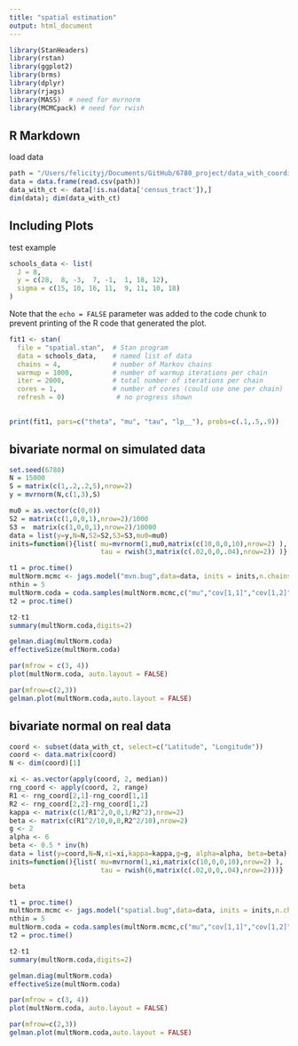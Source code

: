 ```yaml
---
title: "spatial estimation"
output: html_document
---
```


```r
library(StanHeaders)
library(rstan)
library(ggplot2)
library(brms)
library(dplyr)
library(rjags)
library(MASS)  # need for mvrnorm
library(MCMCpack) # need for rwish
```

## R Markdown

load data

```r
path = "/Users/felicityj/Documents/GitHub/6780_project/data_with_coordinates.csv"
data = data.frame(read.csv(path))
data_with_ct <- data[!is.na(data['census_tract']),]
dim(data); dim(data_with_ct)
```

## Including Plots

test example

```r
schools_data <- list(
  J = 8,
  y = c(28,  8, -3,  7, -1,  1, 18, 12),
  sigma = c(15, 10, 16, 11,  9, 11, 10, 18)
)
```

Note that the `echo = FALSE` parameter was added to the code chunk to prevent printing of the R code that generated the plot.


```r
fit1 <- stan(
  file = "spatial.stan",  # Stan program
  data = schools_data,    # named list of data
  chains = 4,             # number of Markov chains
  warmup = 1000,          # number of warmup iterations per chain
  iter = 2000,            # total number of iterations per chain
  cores = 1,              # number of cores (could use one per chain)
  refresh = 0)             # no progress shown
  
```
```r
print(fit1, pars=c("theta", "mu", "tau", "lp__"), probs=c(.1,.5,.9))
```


## bivariate normal on simulated data

```r
set.seed(6780)
N = 15000
S = matrix(c(1,.2,.2,5),nrow=2)
y = mvrnorm(N,c(1,3),S)
```

```r
mu0 = as.vector(c(0,0))
S2 = matrix(c(1,0,0,1),nrow=2)/1000
S3 =  matrix(c(1,0,0,1),nrow=2)/10000
data = list(y=y,N=N,S2=S2,S3=S3,mu0=mu0)
inits=function(){list( mu=mvrnorm(1,mu0,matrix(c(10,0,0,10),nrow=2) ),
                       tau = rwish(3,matrix(c(.02,0,0,.04),nrow=2)) )}
```


```r
t1 = proc.time()
multNorm.mcmc <- jags.model("mvn.bug",data=data, inits = inits,n.chains = 3, n.adapt=1000, quiet=FALSE)
nthin = 5
multNorm.coda = coda.samples(multNorm.mcmc,c("mu","cov[1,1]","cov[1,2]","cov[2,2]","corr"),500*nthin, thin = nthin)
t2 = proc.time()
```


```r
t2-t1
summary(multNorm.coda,digits=2)
```

```r
gelman.diag(multNorm.coda)
effectiveSize(multNorm.coda)

par(mfrow = c(3, 4))
plot(multNorm.coda, auto.layout = FALSE)

par(mfrow=c(2,3))
gelman.plot(multNorm.coda,auto.layout = FALSE)
```

## bivariate normal on real data

```r
coord <- subset(data_with_ct, select=c("Latitude", "Longitude"))
coord <- data.matrix(coord)
N <- dim(coord)[1]
```

```r
xi <- as.vector(apply(coord, 2, median))
rng_coord <- apply(coord, 2, range)
R1 <- rng_coord[2,1]-rng_coord[1,1]
R2 <- rng_coord[2,2]-rng_coord[1,2]
kappa <- matrix(c(1/R1^2,0,0,1/R2^2),nrow=2)
beta <- matrix(c(R1^2/10,0,0,R2^2/10),nrow=2)
g <- 2
alpha <- 6
beta <- 0.5 * inv(h)
data = list(y=coord,N=N,xi=xi,kappa=kappa,g=g, alpha=alpha, beta=beta)
inits=function(){list( mu=mvrnorm(1,xi,matrix(c(10,0,0,10),nrow=2) ),
                       tau = rwish(6,matrix(c(.02,0,0,.04),nrow=2)))}
```

```r
beta
```

```r
t1 = proc.time()
multNorm.mcmc <- jags.model("spatial.bug",data=data, inits = inits,n.chains = 3, n.adapt=1000, quiet=FALSE)
nthin = 5
multNorm.coda = coda.samples(multNorm.mcmc,c("mu","cov[1,1]","cov[1,2]","cov[2,2]","corr"),500*nthin, thin = nthin)
t2 = proc.time()
```


```r
t2-t1
summary(multNorm.coda,digits=2)
```

```r
gelman.diag(multNorm.coda)
effectiveSize(multNorm.coda)

par(mfrow = c(3, 4))
plot(multNorm.coda, auto.layout = FALSE)

par(mfrow=c(2,3))
gelman.plot(multNorm.coda,auto.layout = FALSE)

```



















